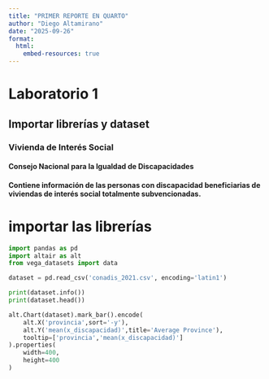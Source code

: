 ```yaml
---
title: "PRIMER REPORTE EN QUARTO"
author: "Diego Altamirano" 
date: "2025-09-26"
format:
  html:
    embed-resources: true
---
```


# Laboratorio 1
## Importar librerías y dataset
### Vivienda de Interés Social
#### Consejo Nacional para la Igualdad de Discapacidades
#### Contiene información de las personas con discapacidad beneficiarias de viviendas de interés social totalmente subvencionadas.
# importar las librerías

```python
import pandas as pd
import altair as alt
from vega_datasets import data

dataset = pd.read_csv('conadis_2021.csv', encoding='latin1')

print(dataset.info())
print(dataset.head())

alt.Chart(dataset).mark_bar().encode(
    alt.X('provincia',sort='-y'),
    alt.Y('mean(x_discapacidad)',title='Average Province'),
    tooltip=['provincia','mean(x_discapacidad)']
).properties(
    width=400,
    height=400
)

```

 